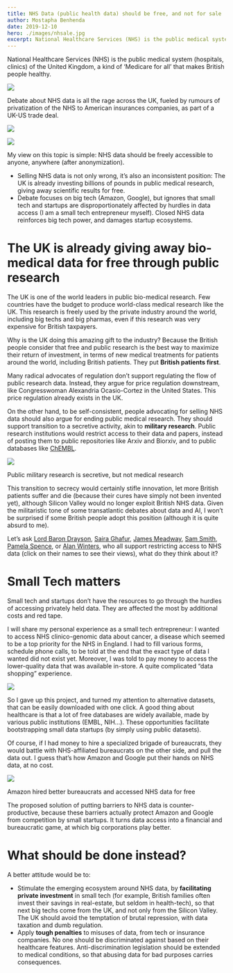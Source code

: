 ```yaml
---
title: NHS Data (public health data) should be free, and not for sale
author: Mostapha Benhenda
date: 2019-12-10
hero: ./images/nhsale.jpg
excerpt: National Healthcare Services (NHS) is the public medical system (hospitals, clinics) of the United Kingdom, a kind of ‘Medicare for all’ that makes British people healthy.
---
```

National Healthcare Services (NHS) is the public medical system (hospitals, clinics) of the United Kingdom, a kind of ‘Medicare for all’ that makes British people healthy.


![](https://miro.medium.com/max/880/1*7met372jiPvsiJLVaR0gdQ.jpeg)

Debate about NHS data is all the rage across the UK, fueled by rumours of privatization of the NHS to American insurances companies, as part of a UK-US trade deal.



![](https://miro.medium.com/max/480/1*UCHZo0fMCHQIWOMUNzVyIA.jpeg)


![](https://miro.medium.com/max/1400/1*gsm-G23vg_rRA5Uxk4DzYw.jpeg)

My view on this topic is simple: NHS data should be freely accessible to anyone, anywhere (after anonymization).

-   Selling NHS data is not only wrong, it’s also an inconsistent position: The UK is already investing billions of pounds in public medical research, giving away scientific results for free.
-   Debate focuses on big tech (Amazon, Google), but ignores that small tech and startups are disproportionately affected by hurdles in data access (I am a small tech entrepreneur myself). Closed NHS data reinforces big tech power, and damages startup ecosystems.

# The UK is already giving away bio-medical data for free through public research

The UK is one of the world leaders in public bio-medical research. Few countries have the budget to produce world-class medical research like the UK. This research is freely used by the private industry around the world, including big techs and big pharmas, even if this research was very expensive for British taxpayers.

Why is the UK doing this amazing gift to the industry? Because the British people consider that free and public research is the best way to maximize their return of investment, in terms of new medical treatments for patients around the world, including British patients. They put  **British patients first**.

Many radical advocates of regulation don’t support regulating the flow of public research data. Instead, they argue for price regulation downstream, like Congresswoman Alexandria Ocasio-Cortez in the United States. This price regulation already exists in the UK.

<Youtube url="https://www.youtube.com/watch?v=HIQk5B0il-A" />

On the other hand, to be self-consistent, people advocating for selling NHS data should also argue for ending public medical research. They should support transition to a secretive activity, akin to  **military research**. Public research institutions would restrict access to their data and papers, instead of posting them to public repositories like Arxiv and Biorxiv, and to public databases like  [ChEMBL](https://www.ebi.ac.uk/chembl/).



![](https://miro.medium.com/max/800/1*iHj0HLtvAfsGS_jzHL0kcg.jpeg)

Public military research is secretive, but not medical research

This transition to secrecy would certainly stifle innovation, let more British patients suffer and die (because their cures have simply not been invented yet), although Silicon Valley would no longer exploit British NHS data. Given the militaristic tone of some transatlantic debates about data and AI, I won’t be surprised if some British people adopt this position (although it is quite absurd to me).

Let’s ask  [Lord Baron Drayson](https://www.bloomberg.com/news/articles/2019-07-18/a-former-science-minister-wants-to-fund-the-nhs-by-selling-patient-data),  [Saira Ghafur](https://www.kingsfund.org.uk/sites/default/files/2019-03/Saira%20Ghafur_0.pdf),  [James Meadway](https://www.theguardian.com/commentisfree/2019/dec/09/nhs-data-goldmine-value-private-companies),  [Sam Smith](https://www.prospectmagazine.co.uk/politics/nhs-election-health-data-amazon-brexit-sold-off-breach),  [Pamela Spence](https://www.ey.com/en_gl/life-sciences/how-we-can-place-a-value-on-health-care-data), or  [Alan Winters](https://www.thetimes.co.uk/article/us-tech-firms-want-access-to-10bn-nhs-health-data-zpqwkj6pp), who all support restricting access to NHS data (click on their names to see their views), what do they think about it?

# Small Tech matters

Small tech and startups don’t have the resources to go through the hurdles of accessing privately held data. They are affected the most by additional costs and red tape.

I will share my personal experience as a small tech entrepreneur: I wanted to access NHS clinico-genomic data about cancer, a disease which seemed to be a top priority for the NHS in England. I had to fill various forms, schedule phone calls, to be told at the end that the exact type of data I wanted did not exist yet. Moreover, I was told to pay money to access the lower-quality data that was available in-store. A quite complicated “data shopping” experience.



![](https://miro.medium.com/max/1200/1*ZVOoV8PAS_KMZtXTFtE1OQ.png)

So I gave up this project, and turned my attention to alternative datasets, that can be easily downloaded with one click. A good thing about healthcare is that a lot of free databases are widely available, made by various public institutions (EMBL, NIH…). These opportunities facilitate bootstrapping small data startups (by simply using public datasets).

Of course, if I had money to hire a specialized brigade of bureaucrats, they would battle with NHS-affiliated bureaucrats on the other side, and pull the data out. I guess that’s how Amazon and Google put their hands on NHS data, at no cost.



![](https://miro.medium.com/max/640/1*MmwQ3u4hkyFAz5boenqlcQ.jpeg)

Amazon hired better bureaucrats and accessed NHS data for free

The proposed solution of putting barriers to NHS data is counter-productive, because these barriers actually protect Amazon and Google from competition by small startups. It turns data access into a financial and bureaucratic game, at which big corporations play better.

# What should be done instead?

A better attitude would be to:

-   Stimulate the emerging ecosystem around NHS data, by  **facilitating private investment**  in small tech (for example, British families often invest their savings in real-estate, but seldom in health-tech), so that next big techs come from the UK, and not only from the Silicon Valley. The UK should avoid the temptation of brutal repression, with data taxation and dumb regulation.
-   Apply  **tough penalties**  to misuses of data, from tech or insurance companies. No one should be discriminated against based on their healthcare features. Anti-discrimination legislation should be extended to medical conditions, so that abusing data for bad purposes carries consequences.
